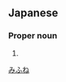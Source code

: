 ==Japanese==
{{ja-kanjitab|み|ふね|yomi=kun}}

===Proper noun===
{{ja-pos|proper|みふね}}

# {{surname|lang=ja}}

[[Category:Japanese surnames|みふね]]
